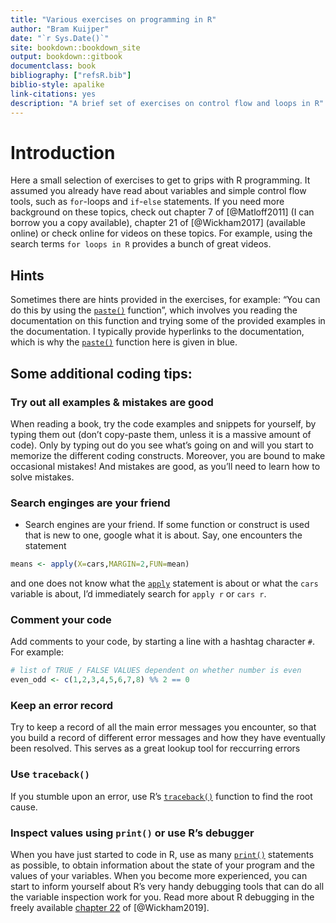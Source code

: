 ```yaml
--- 
title: "Various exercises on programming in R"
author: "Bram Kuijper"
date: "`r Sys.Date()`"
site: bookdown::bookdown_site
output: bookdown::gitbook
documentclass: book
bibliography: ["refsR.bib"]
biblio-style: apalike
link-citations: yes
description: "A brief set of exercises on control flow and loops in R"
---
```


# Introduction

Here a small selection of exercises to get to grips with R programming. It assumed you already have read about variables and simple control flow tools, such as `for`-loops and `if`-`else` statements. If you need more background on these topics, check out chapter 7 of [@Matloff2011] (I can borrow you a copy available), chapter 21 of [@Wickham2017] (available online) or check online for videos on these topics. For example, using the search terms `for loops in R` provides a bunch of great videos. 



## Hints 
Sometimes there are hints provided in the exercises, for example:
"You can do this by using the [`paste()`](https://stat.ethz.ch/R-manual/R-patched/library/base/html/paste.html) function", which involves
you reading the documentation on this function and trying
some of the provided examples in the documentation. I typically provide hyperlinks to the documentation, which is why the [`paste()`](https://stat.ethz.ch/R-manual/R-patched/library/base/html/paste.html) function here is given in blue.

## Some additional coding tips:

### Try out all examples & mistakes are good
When reading a book, try the code examples and snippets for yourself, by typing them out (don't copy-paste them, unless it is a massive amount of code). Only by typing out do you see what's going on and will you start to memorize the different coding constructs. Moreover, you are bound to make occasional mistakes! And mistakes are good, as you'll need to learn how to solve mistakes.

### Search enginges are your friend
* Search engines are your friend. If some function or construct is used that is new to one, google what it is about. Say, one encounters the statement 
```r
means <- apply(X=cars,MARGIN=2,FUN=mean)
```
and one does not know what the [`apply`](https://stat.ethz.ch/R-manual/R-devel/library/base/html/apply.html) statement is about or what the `cars` variable is about, I'd immediately search for `apply r` or `cars r`. 

### Comment your code
Add comments to your code, by starting a line with a hashtag character `#`. For example:
```r
# list of TRUE / FALSE VALUES dependent on whether number is even
even_odd <- c(1,2,3,4,5,6,7,8) %% 2 == 0
```

### Keep an error record
Try to keep a record of all the main error messages you encounter, so that you build a record of different error messages and how they have eventually been resolved. This serves as a great lookup tool for reccurring errors

### Use `traceback()`
If you stumble upon an error, use R's [`traceback()`](https://stat.ethz.ch/R-manual/R-devel/library/base/html/traceback.html) function to find the root cause.

### Inspect values using `print()` or use R's debugger
When you have just started to code in R, use as many [`print()`](https://stat.ethz.ch/R-manual/R-patched/library/base/html/print.html) statements as possible, to obtain information about the state of your program and the values of your variables. When you become more experienced, you can start to inform yourself about R's very handy debugging tools that can do all the variable inspection work for you. Read more about R debugging in the freely available [chapter 22](https://adv-r.hadley.nz/debugging.html) of [@Wickham2019].
